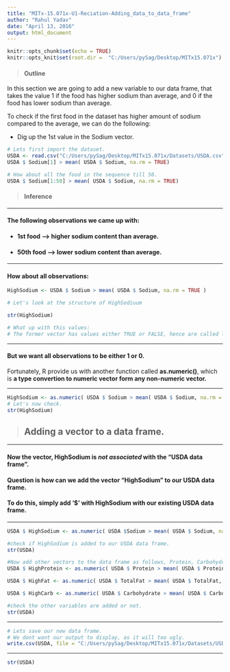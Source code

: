 ---
title: "MITx-15.071x-U1-Reciation-Adding_data_to_data_frame"
author: "Rahul Yadav"
date: "April 13, 2016"
output: html_document
---

```{r setup, include=FALSE}
knitr::opts_chunk$set(echo = TRUE)
knitr::opts_knit$set(root.dir =  "C:/Users/pySag/Desktop/MITx15.071x")
```


> #### Outline

In this section we are going to add a new variable to our data frame, that takes the value 1 if the food has higher sodium than average, and 0 if the food has lower sodium than average.

To check if the first food in the dataset has higher amount of sodium compared to the average, we can do the following:

* Dig up the 1st value in the Sodium vector.

``` {r}
# Lets first import the dataset.
USDA <- read.csv("C:/Users/pySag/Desktop/MITx15.071x/Datasets/USDA.csv")
USDA $ Sodium[1] > mean( USDA $ Sodium, na.rm = TRUE)

# How about all the food in the sequence till 50.
USDA $ Sodium[1:50] > mean( USDA $ Sodium, na.rm = TRUE)

```

> #### Inference

--- ---

#### The following observations we came up with:

* #### 1st food --> higher sodium content than average.
* #### 50th food --> lower sodium content than average.

--- ---

#### How about all observations:


```{r}
HighSodium <- USDA $ Sodium > mean( USDA $ Sodium, na.rm = TRUE )

# Let's look at the structure of HighSodiuum

str(HighSodium)

# What up with this values:
# The former vector has values either TRUE or FALSE, hence are called logical.
```

--- ---

#### But we want all observations to be either 1 or 0.
Fortunately, R provide us with another function called **as.numeric()**, which is **a type convertion to numeric vector form any non-numeric vector.**

--- ---

```{r}
HighSodium <- as.numeric( USDA $ Sodium > mean( USDA $ Sodium, na.rm = TRUE))
# Let's now check.
str(HighSodium)
```


> ## Adding a vector to a data frame.

--- ---

#### Now the vector, __HighSodium__ is _not associated_ with the "USDA data frame".
#### __Question__ is how can we add the vector "HighSodium" to our USDA data frame.

#### **To do this, simply add '$' with HighSodium with our existing USDA data frame.**

--- ---

```{r}
USDA $ HighSodium <- as.numeric( USDA $Sodium > mean( USDA $ Sodium, na.rm = TRUE))

#check if HighSodium is added to our USDA data frame.
str(USDA)

#Now add other vectors to the data frame as follows, Protein, Carbohydreates, Fats.
USDA $ HighProtein <- as.numeric( USDA $ Protein > mean( USDA $ Protein, na.rm = TRUE))

USDA $ HighFat <- as.numeric( USDA $ TotalFat > mean( USDA $ TotalFat, na.rm = TRUE))

USDA $ HighCarb <- as.numeric( USDA $ Carbohydrate > mean( USDA $ Carbohydrate, na.rm = TRUE))

#check the other variables are added or not.
str(USDA)

```

--- ---

```{r results='hide'}
# Lets save our new data frame.
# We dont want our output to display, as it will too ugly.
write.csv(USDA, file = "C:/Users/pySag/Desktop/MITx15.071x/Datasets/USDA.csv")
```

--- ---

``` {r}
str(USDA)
```



